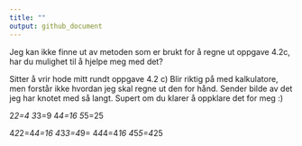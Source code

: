 ```yaml
---
title: ""
output: github_document
---
```



Jeg kan ikke finne ut av metoden som er brukt for å regne ut oppgave 4.2c, har du mulighet til å hjelpe meg med det?

Sitter å vrir hode mitt rundt oppgave 4.2 c) 
Blir riktig på med kalkulatore, men forstår ikke hvordan jeg skal regne ut den for hånd. Sender bilde av det jeg har knotet med så langt. Supert om du klarer å oppklare det for meg :)



2*2=4
3*3=9
4*4=16
5*5=25


4*2*2=4*4=16
4*3*3=4*9=
4*4*4=4*16
4*5*5=4*25
